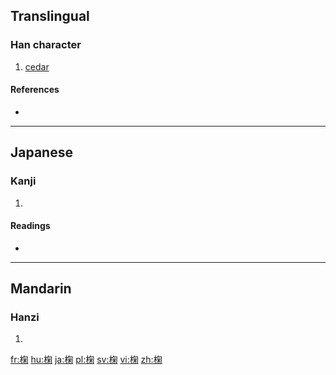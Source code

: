 ==Translingual==

===Han character===
{{Han char|rn=75|rad=木|as=08|sn=12|four=4792<sub>0</sub>|canj=木心火木 (DPFD)}}

# [[cedar]]

====References====
* {{Han ref|kx=0536.010|dkj=15014|dj=0923.150|hdz=21236.080|uh=6908|ud=26888|bh=D9BE|bd=55742}}

----

==Japanese==

===Kanji===
{{ja-kanji|grade=|rs=木08}}

# {{defn|lang=ja|sort=木08}}

====Readings====
* {{ja-readings|on=[[きく]] (kiku), [[こく]] (koku)|kun=[[ひのき]] (hinoki)}}

----

==Mandarin==

===Hanzi===
{{cmn-hanzi|pin=[[jú]] ([[ju2]])|wg=chü<sup>2</sup>}}

# {{defn|lang=cmn|sort=木08}}

[[fr:椈]]
[[hu:椈]]
[[ja:椈]]
[[pl:椈]]
[[sv:椈]]
[[vi:椈]]
[[zh:椈]]
